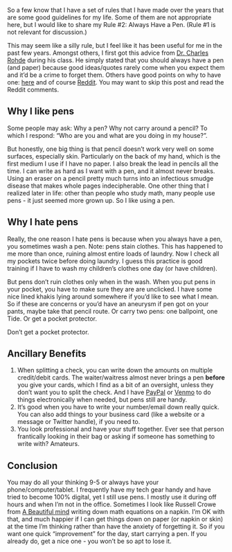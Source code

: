 So a few know that I have a set of rules that I have made over the years that are some good guidelines for my life.  Some of them are not appropriate here, but I would like to share my Rule #2: Always Have a Pen.  (Rule #1 is not relevant for discussion.)

This may seem like a silly rule, but I feel like it has been useful for me in the past few years.  Amongst others, I first got this advice from [Dr. Charles Rohde](http://www.biostat.jhsph.edu/~crohde/personal/) during his class.  He simply stated that you should always have a pen (and paper) because good ideas/quotes rarely come when you expect them and it'd be a crime to forget them.  Others have good points on why to have one: [here](http://notesaboutnotes.com/Notes/Alwayshaveapen.html) and of course [Reddit](http://www.reddit.com/r/LifeProTips/comments/1bxtia/lpt_always_carry_a_pen_youll_find_you_use_it/).  You may want to skip this post and read the Reddit comments.


## Why I like pens
Some people may ask: Why a pen? Why not carry around a pencil?  To which I respond: "Who are you and what are you doing in my house?".

But honestly, one big thing is that pencil doesn't work very well on some surfaces, especially skin.  Particularly on the back of my hand, which is the first medium I use if I have no paper.  I also break the lead in pencils all the time.  I can write as hard as I want with a pen, and it almost never breaks.  Using an eraser on a pencil pretty much turns into an infectious smudge disease that makes whole pages indecipherable.  One other thing that I realized later in life: other than people who study math, many people use pens - it just seemed more grown up.  So I like using a pen.

## Why I hate pens
Really, the one reason I hate pens is because when you always have a pen, you sometimes wash a pen.  Note: pens stain clothes.  This has happened to me more than once, ruining almost entire loads of laundry.  Now I check all my pockets twice before doing laundry.  I guess this practice is good training if I have to wash my children's clothes one day (or have children).  

But pens don't ruin clothes only when in the wash. When you put pens in your pocket, you have to make sure they are are unclicked.  I have some nice lined khakis lying around somewhere if you'd like to see what I mean.  So if these are concerns or you'd have an aneurysm if pen got on your pants, maybe take that pencil route.  Or carry two pens: one ballpoint, one Tide.  Or get a pocket protector.  

Don't get a pocket protector.


## Ancillary Benefits

1.  When splitting a check, you can write down the amounts on multiple credit/debit cards.  The waiter/waitress almost never brings a pen <strong>before</strong> you give your cards, which I find as a bit of an oversight, unless they don't want you to split the check.  And I have [PayPal](https://www.paypal.com/) or [Venmo](https://venmo.com/) to do things electronically when needed, but pens still are handy.
2.  It's good when you have to write your number/email down really quick.  You can also add things to your business card (like a website or a message or Twitter handle), if you need to.
3.  You look professional and have your stuff together.  Ever see that person frantically looking in their bag or asking if someone has something to write with?  Amateurs.

## Conclusion
You may do all your thinking 9-5 or always have your phone/computer/tablet.  I frequently have my tech gear handy and have tried to become 100% digital, yet I still use pens.  I mostly use it during off hours and when I'm not in the office.  Sometimes I look like Russell Crowe from [A Beautiful mind](http://www.imdb.com/title/tt0268978/) writing down math equations on a napkin.  I'm OK with that, and much happier if I can get things down on paper (or napkin or skin) at the time I'm thinking rather than have the anxiety of forgetting it.  So if you want one quick "improvement" for the day, start carrying a pen.  If you already do, get a nice one - you won't be so apt to lose it.